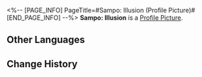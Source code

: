 <%-- [PAGE_INFO]
PageTitle=#Sampo: Illusion (Profile Picture)#
[END_PAGE_INFO] --%>
{{Item Infobox
|title       = Sampo: Illusion
|id          = 200118
|image       = Item Sampo- Illusion.png
|type        = Profile Picture
|invCategory = 
|rarity      = 5
|effect      = 
|description = Sampo performing illusions on stage.
|source1     = Avatar reward obtained from unlocking [[Nameless Honor]]
}}
{{Description|''"But this is the last card, my friend. Why don't you come up stage and see for yourself?"''}}
'''Sampo: Illusion''' is a [[Profile Picture]].

==Other Languages==
{{Other Languages
|en   = Sampo: Illusion
|zhs  = 桑博•幻象
|zht  = 桑博•幻象
|ja   = サンポ・イリュージョン
|ko   = 삼포•환상
|es   = Sampo: Ilusión
|fr   = Sampo : Illusion
|ru   = Сампо: Иллюзия
|th   = Sampo - ภาพลวงตา
|vi   = Sampo - Ảo Giác
|de   = Sampo: Zaubertrick
|id   = Sampo: Ilusi
|pt   = Sampo: Ilusão
}}

==Change History==
{{Change History|2.0}}